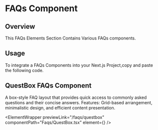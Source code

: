 
# FAQs Component

## Overview

This FAQs Elements Section Contains Various FAQs components.

## Usage

To integrate a FAQs Components into your Next.js Project,copy and paste the following code.

## QuestBox FAQs Component

A box-style FAQ layout that provides quick access to commonly asked questions and their concise answers.
Features: Grid-based arrangement, minimalistic design, and efficient content presentation.

<ElementWrapper
  previewLink="/faqs/questbox"
  componentPath="Faqs/QuestBox.tsx"
  element={<QuestBox />}
/>
